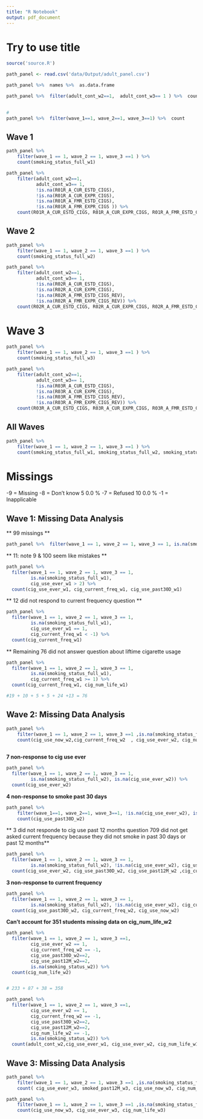 ```yaml
---
title: "R Notebook"
output: pdf_document
---
```


# Try to use title

```r
source('source.R')

path_panel <- read.csv('data/Output/adult_panel.csv') 

path_panel %>%  names %>%  as.data.frame


```


```r
path_panel %>%  filter(adult_cont_w2==1,  adult_cont_w3== 1 ) %>%  count
  
```

```r
#
path_panel %>%  filter(wave_1==1, wave_2==1, wave_3==1) %>%  count
```

## Wave 1

```r
path_panel %>% 
    filter(wave_1 == 1, wave_2 == 1, wave_3 ==1 ) %>% 
    count(smoking_status_full_w1)
```


```r

path_panel %>%  
    filter(adult_cont_w2==1, 
           adult_cont_w3== 1, 
           !is.na(R01R_A_CUR_ESTD_CIGS), 
           !is.na(R01R_A_CUR_EXPR_CIGS),
           !is.na(R01R_A_FMR_ESTD_CIGS),  
           !is.na(R01R_A_FMR_EXPR_CIGS )) %>% 
    count(R01R_A_CUR_ESTD_CIGS, R01R_A_CUR_EXPR_CIGS, R01R_A_FMR_ESTD_CIGS,  R01R_A_FMR_EXPR_CIGS )

```

## Wave 2

```r
path_panel %>% 
    filter(wave_1 == 1, wave_2 == 1, wave_3 ==1 ) %>% 
    count(smoking_status_full_w2)
```


```r

path_panel %>%  
    filter(adult_cont_w2==1, 
           adult_cont_w3== 1, 
           !is.na(R02R_A_CUR_ESTD_CIGS), 
           !is.na(R02R_A_CUR_EXPR_CIGS),
           !is.na(R02R_A_FMR_ESTD_CIGS_REV),  
           !is.na(R02R_A_FMR_EXPR_CIGS_REV)) %>% 
    count(R02R_A_CUR_ESTD_CIGS, R02R_A_CUR_EXPR_CIGS, R02R_A_FMR_ESTD_CIGS_REV,  R02R_A_FMR_EXPR_CIGS_REV)

```

# Wave 3
```r
path_panel %>% 
    filter(wave_1 == 1, wave_2 == 1, wave_3 ==1 ) %>% 
    count(smoking_status_full_w3)
```

```r

path_panel %>%  
    filter(adult_cont_w2==1, 
           adult_cont_w3== 1, 
           !is.na(R03R_A_CUR_ESTD_CIGS), 
           !is.na(R03R_A_CUR_EXPR_CIGS),
           !is.na(R03R_A_FMR_ESTD_CIGS_REV),  
           !is.na(R03R_A_FMR_EXPR_CIGS_REV)) %>% 
    count(R03R_A_CUR_ESTD_CIGS, R03R_A_CUR_EXPR_CIGS, R03R_A_FMR_ESTD_CIGS_REV,  R03R_A_FMR_EXPR_CIGS_REV)

```


## All Waves
```r
path_panel %>% 
    filter(wave_1 == 1, wave_2 == 1, wave_3 ==1 ) %>% 
    count(smoking_status_full_w1, smoking_status_full_w2, smoking_status_full_w3)
```

# Missings
-9 = Missing 
-8 = Don't know 5 0.0 %
-7 = Refused 10 0.0 %
-1 = Inapplicable


## Wave 1: Missing Data Analysis 

** 99 missings **
```r
path_panel %>%  filter(wave_1 == 1, wave_2 == 1, wave_3 == 1, is.na(smoking_status_full_w1)) %>% count(smoking_status_full_w1)
```
** 11: note 9 & 100 seem like mistakes ** 
```r

path_panel %>%  
  filter(wave_1 == 1, wave_2 == 1, wave_3 == 1,
         is.na(smoking_status_full_w1),
         cig_use_ever_w1 > 2) %>%
  count(cig_use_ever_w1, cig_current_freq_w1, cig_use_past30D_w1)

```
** 12 did not respond to current frequency question **
```r

path_panel %>%  
  filter(wave_1 == 1, wave_2 == 1, wave_3 == 1,
         is.na(smoking_status_full_w1), 
         cig_use_ever_w1 == 1,
         cig_current_freq_w1 < -1) %>% 
  count(cig_current_freq_w1)


```

** Remaining 76 did not answer question about liftime cigarette usage
```r

path_panel %>%  
  filter(wave_1 == 1, wave_2 == 1, wave_3 == 1,
         is.na(smoking_status_full_w1), 
         cig_current_freq_w1 >= 1) %>% 
  count(cig_current_freq_w1, cig_num_life_w1)

#19 + 10 + 5 + 5 + 24 +13 = 76
```


## Wave 2: Missing Data Analysis 

```r
path_panel %>% 
    filter(wave_1 == 1, wave_2 == 1, wave_3 ==1 ,is.na(smoking_status_full_w2)) %>% 
    count(cig_use_now_w2,cig_current_freq_w2  , cig_use_ever_w2, cig_num_life_w2)
  
```


**7 non-response to cig use ever**
```r
path_panel %>%  
  filter(wave_1 == 1, wave_2 == 1, wave_3 == 1,
         is.na(smoking_status_full_w2), is.na(cig_use_ever_w2)) %>% 
  count(cig_use_ever_w2)
```
**4 non-response to smoke past 30 days**
```r

path_panel %>% 
    filter(wave_1==1, wave_2==1, wave_3==1, !is.na(cig_use_ever_w2), is.na(smoking_status_full_w2)) %>% 
    count(cig_use_past30D_w2)
```

** 3 did not responde to cig use past 12 months question **
**709 did not get asked current frequency because they did not smoke in past 30 days or past 12 months**
```r
path_panel %>%  
  filter(wave_1 == 1, wave_2 == 1, wave_3 == 1,
         is.na(smoking_status_full_w2), !is.na(cig_use_ever_w2), cig_use_past30D_w2 != 1) %>% 
  count(cig_use_ever_w2, cig_use_past30D_w2, cig_use_past12M_w2 ,cig_current_freq_w2)
```


**3 non-response to current frequency**
```r
path_panel %>%  
  filter(wave_1 == 1, wave_2 == 1, wave_3 == 1,
         is.na(smoking_status_full_w2), !is.na(cig_use_ever_w2), cig_current_freq_w2 < -1) %>% 
  count(cig_use_past30D_w2, cig_current_freq_w2, cig_use_now_w2)
```
**Can't account for 351 students missing data on cig_num_life_w2**
```r
path_panel %>% 
  filter(wave_1 == 1, wave_2 == 1, wave_3 ==1,
         cig_use_ever_w2 == 1, 
         cig_current_freq_w2 == -1, 
         cig_use_past30D_w2==2, 
         cig_use_past12M_w2==2,
         is.na(smoking_status_w2)) %>% 
  count(cig_num_life_w2)


# 233 + 87 + 38 = 358
```


```r
path_panel %>% 
  filter(wave_1 == 1, wave_2 == 1, wave_3 ==1,
         cig_use_ever_w2 == 1, 
         cig_current_freq_w2 == -1, 
         cig_use_past30D_w2==2, 
         cig_use_past12M_w2==2,
         cig_num_life_w2 == -1,
         is.na(smoking_status_w2)) %>% 
  count(adult_cont_w2,cig_use_ever_w1, cig_use_ever_w2, cig_num_life_w1, cig_num_life_w2)

```




## Wave 3: Missing Data Analysis 

```r
 
path_panel %>% 
    filter(wave_1 == 1, wave_2 == 1, wave_3 ==1 ,is.na(smoking_status_full_w3)) %>% 
    count( cig_use_ever_w3, smoked_past12M_w3, cig_use_now_w3, cig_num_life_w3)
```

```r

path_panel %>% 
    filter(wave_1 == 1, wave_2 == 1, wave_3 ==1 ,is.na(smoking_status_full_w3)) %>% 
    count(cig_use_now_w3, cig_use_ever_w3, cig_num_life_w3)
```
